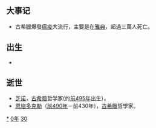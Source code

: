 {{yearTOC|-430|[[周考王|周考王]]十一年 [[魯元公|魯元公]]七年 [[齊宣公|齊宣公]]二十六年 [[晉幽公|晉幽公]]四年 [[趙襄子|趙襄子]]四十六年 [[秦躁公|秦躁公]]十三年 [[楚簡王|楚簡王]]二年 [[宋昭公(战国)|宋昭公(战国)]]三十九年 [[衛昭公|衛昭公]]二年 [[鄭共公|鄭共公]]二十五年 [[燕閔公|燕閔公]]九年  越王[[朱勾|朱勾]]十八年}}

== 大事记 ==
*古希臘爆發[[瘟疫|瘟疫]]大流行，主要是在[[雅典|雅典]]，超過三萬人死亡。

== 出生 ==
*

== 逝世 ==
{{Wikisource year mention}}
*[[埃利亚的芝诺|芝诺]]，[[古希腊|古希腊]]哲学家(约[[前495年|前495年]]出生）。
*[[恩培多克勒|恩培多克勒]]（[[前490年|前490年]]－前430年），[[古希臘|古希臘]]哲學家。 

[[Category:前430年|*]]
[[Category:前430年代|0年]]
[[Category:前5世纪各年|30]]